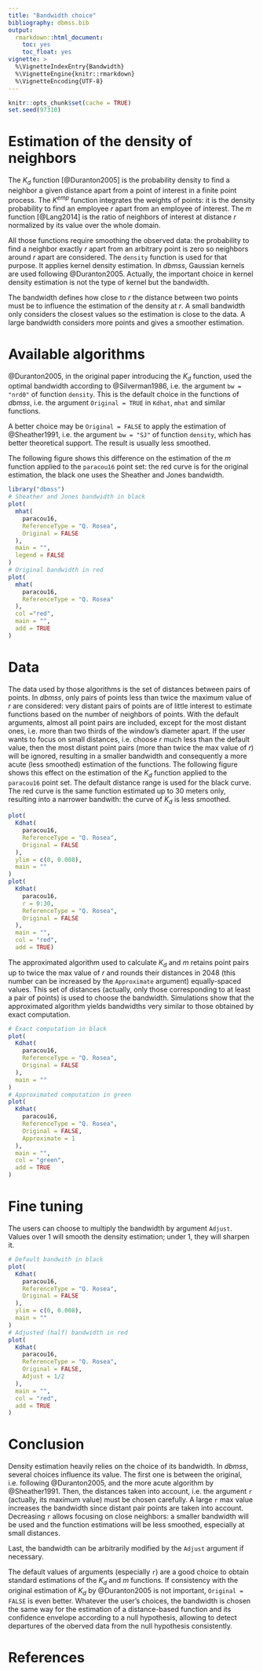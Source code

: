 ```yaml
---
title: "Bandwidth choice"
bibliography: dbmss.bib
output: 
  rmarkdown::html_document:
    toc: yes
    toc_float: yes
vignette: >
  %\VignetteIndexEntry{Bandwidth}
  %\VignetteEngine{knitr::rmarkdown}
  %\VignetteEncoding{UTF-8}
---
```


```r
knitr::opts_chunk$set(cache = TRUE)
set.seed(97310)
```


# Estimation of the density of neighbors

The $K_d$ function [@Duranton2005] is the probability density to find a neighbor a given distance apart from a point of interest in a finite point process.
The $K^{emp}$ function integrates the weights of points: it is the density probability to find an employee $r$ apart from an employee of interest.
The $m$ function [@Lang2014] is the ratio of neighbors of interest at distance $r$ normalized by its value over the whole domain.

All those functions require smoothing the observed data: the probability to find a neighbor exactly $r$ apart from an arbitrary point is zero so neighbors around $r$ apart are considered.
The `density` function is used for that purpose.
It applies kernel density estimation.
In $dbmss$, Gaussian kernels are used following @Duranton2005.
Actually, the important choice in kernel density estimation is not the type of kernel but the bandwidth.

The bandwidth defines how close to $r$ the distance between two points must be to influence the estimation of the density at $r$.
A small bandwidth only considers the closest values so the estimation is close to the data.
A large bandwidth considers more points and gives a smoother estimation.


# Available algorithms

@Duranton2005, in the original paper introducing the $K_d$ function, used the optimal bandwidth according to @Silverman1986, i.e. the argument `bw = "nrd0"` of function `density`.
This is the default choice in the functions of $dbmss$, i.e. the argument `Original = TRUE` in `Kdhat`, `mhat` and similar functions.

A better choice may be `Original = FALSE` to apply the estimation of @Sheather1991, i.e. the argument `bw = "SJ"` of function `density`, which has better theoretical support.
The result is usually less smoothed.

The following figure shows this difference on the estimation of the $m$ function applied to the `paracou16` point set: the red curve is for the original estimation, the black one uses the Sheather and Jones bandwidth.

```r
library("dbmss")
# Sheather and Jones bandwidth in black
plot(
  mhat(
    paracou16, 
    ReferenceType = "Q. Rosea", 
    Original = FALSE
  ), 
  main = "", 
  legend = FALSE
)
# Original bandwidth in red
plot(
  mhat(
    paracou16, 
    ReferenceType = "Q. Rosea"
  ), 
  col ="red", 
  main = "", 
  add = TRUE
)
```

# Data

The data used by those algorithms is the set of distances between pairs of points.
In $dbmss$, only pairs of points less than twice the maximum value of $r$ are considered: very distant pairs of points are of little interest to estimate functions based on the number of neighbors of points.
With the default arguments, almost all point pairs are included, except for the most distant ones, i.e. more than two thirds of the window's diameter apart.
If the user wants to focus on small distances, i.e. choose $r$ much less than the default value, then the most distant point pairs (more than twice the max value of $r$) will be ignored, resulting in a smaller bandwidth and consequently a more acute (less smoothed) estimation of the functions.
The following figure shows this effect on the estimation of the $K_d$ function applied to the `paracou16` point set.
The default distance range is used for the black curve.
The red curve is the same function estimated up to 30 meters only, resulting into a narrower bandwith: the curve of $K_d$ is less smoothed.

```r
plot(
  Kdhat(
    paracou16,
    ReferenceType = "Q. Rosea", 
    Original = FALSE
  ), 
  ylim = c(0, 0.008), 
  main = ""
)
plot(
  Kdhat(
    paracou16, 
    r = 0:30, 
    ReferenceType = "Q. Rosea", 
    Original = FALSE
  ), 
  main = "", 
  col = "red", 
  add = TRUE)
```

The approximated algorithm used to calculate $K_d$ and $m$ retains point pairs up to twice the max value of $r$ and rounds their distances in 2048 (this number can be increased by the `Approximate` argument) equally-spaced values.
This set of distances (actually, only those corresponding to at least a pair of points) is used to choose the bandwidth.
Simulations show that the approximated algorithm yields bandwidths very similar to those obtained by exact computation.

```r
# Exact computation in black
plot(
  Kdhat(
    paracou16,
    ReferenceType = "Q. Rosea", 
    Original = FALSE
  ), 
  main = ""
)
# Approximated computation in green
plot(
  Kdhat(
    paracou16, 
    ReferenceType = "Q. Rosea", 
    Original = FALSE, 
    Approximate = 1
  ), 
  main = "", 
  col = "green", 
  add = TRUE
)
```

# Fine tuning

The users can choose to multiply the bandwidth by argument `Adjust`.
Values over 1 will smooth the density estimation; under 1, they will sharpen it.

```r
# Default bandwith in black
plot(
  Kdhat(
    paracou16,
    ReferenceType = "Q. Rosea", 
    Original = FALSE
  ), 
  ylim = c(0, 0.008),
  main = ""
)
# Adjusted (half) bandwidth in red
plot(
  Kdhat(
    paracou16,
    ReferenceType = "Q. Rosea", 
    Original = FALSE, 
    Adjust = 1/2
  ), 
  main = "", 
  col = "red", 
  add = TRUE
)
```

# Conclusion

Density estimation heavily relies on the choice of its bandwidth.
In $dbmss$, several choices influence its value.
The first one is between the original, i.e. following @Duranton2005, and the more acute algorithm by @Sheather1991.
Then, the distances taken into account, i.e. the argument `r` (actually, its maximum value) must be chosen carefully.
A large `r` max value increases the bandwidth since distant pair points are taken into account.
Decreasing `r` allows focusing on close neighbors: a smaller bandwidth will be used and the function estimations will be less smoothed, especially at small distances.

Last, the bandwidth can be arbitrarily modified by the `Adjust` argument if necessary.

The default values of arguments (especially `r`) are a good choice to obtain standard estimations of the $K_d$ and $m$ functions.
If consistency with the original estimation of $K_d$ by @Duranton2005 is not important, `Original = FALSE` is even better.
Whatever the user's choices, the bandwidth is chosen the same way for the estimation of a distance-based function and its confidence envelope according to a null hypothesis, allowing to detect departures of the oberved data from the null hypothesis consistently.


# References
